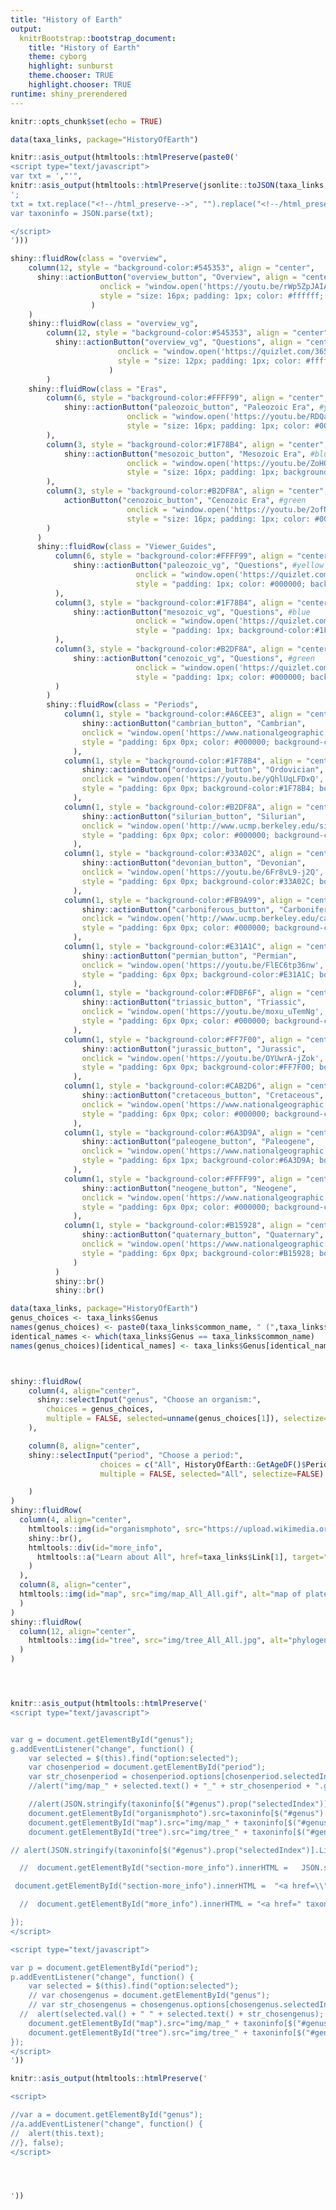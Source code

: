 ```yaml
---
title: "History of Earth"
output:
  knitrBootstrap::bootstrap_document:
    title: "History of Earth"
    theme: cyborg
    highlight: sunburst
    theme.chooser: TRUE
    highlight.chooser: TRUE
runtime: shiny_prerendered
---
```


```r
knitr::opts_chunk$set(echo = TRUE)
```

```r
data(taxa_links, package="HistoryOfEarth")

knitr::asis_output(htmltools::htmlPreserve(paste0('
<script type="text/javascript">
var txt = ',"'",
knitr::asis_output(htmltools::htmlPreserve(jsonlite::toJSON(taxa_links, pretty=FALSE))),"'",
';
txt = txt.replace("<!--/html_preserve-->", "").replace("<!--/html_preserve-->", "").replace("<!--html_preserve-->", "").replace("<!--html_preserve-->", "");
var taxoninfo = JSON.parse(txt);

</script>
')))
```


```r
shiny::fluidRow(class = "overview",
    column(12, style = "background-color:#545353", align = "center",
      shiny::actionButton("overview_button", "Overview", align = "center",
                    onclick = "window.open('https://youtu.be/rWp5ZpJAIAE', '_blank')",
                    style = "size: 16px; padding: 1px; color: #ffffff; background-color:#545353; border-color:#545353")
                  )
    )
    shiny::fluidRow(class = "overview_vg",
        column(12, style = "background-color:#545353", align = "center",
          shiny::actionButton("overview_vg", "Questions", align = "center",
                        onclick = "window.open('https://quizlet.com/365498277/test', '_blank')",
                        style = "size: 12px; padding: 1px; color: #ffffff; background-color:#545353; border-color:#545353")
                      )
        )
    shiny::fluidRow(class = "Eras",
        column(6, style = "background-color:#FFFF99", align = "center",
            shiny::actionButton("paleozoic_button", "Paleozoic Era", #yellow
                          onclick = "window.open('https://youtu.be/RDQa0okkpf0', '_blank')",
                          style = "size: 16px; padding: 1px; color: #000000; background-color:#FFFF99; border-color:#FFFF99")
        ),
        column(3, style = "background-color:#1F78B4", align = "center",
            shiny::actionButton("mesozoic_button", "Mesozoic Era", #blue
                          onclick = "window.open('https://youtu.be/ZoHO3fAj_78', '_blank')",
                          style = "size: 16px; padding: 1px; background-color:#1F78B4; border-color:#1F78B4")
        ),
        column(3, style = "background-color:#B2DF8A", align = "center",
            actionButton("cenozoic_button", "Cenozoic Era", #green
                          onclick = "window.open('https://youtu.be/2ofNufZVcMU', '_blank')",
                          style = "size: 16px; padding: 1px; color: #000000; background-color:#B2DF8A; border-color:#B2DF8A")
        )
      )
      shiny::fluidRow(class = "Viewer_Guides",
          column(6, style = "background-color:#FFFF99", align = "center",
              shiny::actionButton("paleozoic_vg", "Questions", #yellow
                            onclick = "window.open('https://quizlet.com/365224880/test', '_blank')",
                            style = "padding: 1px; color: #000000; background-color:#FFFF99; border-color:#FFFF99")
          ),
          column(3, style = "background-color:#1F78B4", align = "center",
              shiny::actionButton("mesozoic_vg", "Questions", #blue
                            onclick = "window.open('https://quizlet.com/365535631/test', '_blank')",
                            style = "padding: 1px; background-color:#1F78B4; border-color:#1F78B4")
          ),
          column(3, style = "background-color:#B2DF8A", align = "center",
              shiny::actionButton("cenozoic_vg", "Questions", #green
                            onclick = "window.open('https://quizlet.com/365527235/test', '_blank')",
                            style = "padding: 1px; color: #000000; background-color:#B2DF8A; border-color:#B2DF8A")
          )
        )
        shiny::fluidRow(class = "Periods",
            column(1, style = "background-color:#A6CEE3", align = "center",
                shiny::actionButton("cambrian_button", "Cambrian",
                onclick = "window.open('https://www.nationalgeographic.com/science/prehistoric-world/cambrian/', '_blank')",
                style = "padding: 6px 0px; color: #000000; background-color:#A6CEE3; border-color:#A6CEE3")
              ),
            column(1, style = "background-color:#1F78B4", align = "center",
                shiny::actionButton("ordovician_button", "Ordovician",
                onclick = "window.open('https://youtu.be/yQhlUqLFDxQ', '_blank')",
                style = "padding: 6px 0px; background-color:#1F78B4; border-color:#1F78B4")
              ),
            column(1, style = "background-color:#B2DF8A", align = "center",
                shiny::actionButton("silurian_button", "Silurian",
                onclick = "window.open('http://www.ucmp.berkeley.edu/silurian/silurian.php', '_blank')",
                style = "padding: 6px 0px; color: #000000; background-color:#B2DF8A; border-color:#B2DF8A")
              ),
            column(1, style = "background-color:#33A02C", align = "center",
                shiny::actionButton("devonian_button", "Devonian",
                onclick = "window.open('https://youtu.be/6Fr8vL9-j2Q', '_blank')",
                style = "padding: 6px 0px; background-color:#33A02C; border-color:#33A02C")
              ),
            column(1, style = "background-color:#FB9A99", align = "center",
                shiny::actionButton("carboniferous_button", "Carboniferous",
                onclick = "window.open('http://www.ucmp.berkeley.edu/carboniferous/carboniferous.php', '_blank')",
                style = "padding: 6px 0px; color: #000000; background-color:#FB9A99; border-color:#FB9A99")
              ),
            column(1, style = "background-color:#E31A1C", align = "center",
                shiny::actionButton("permian_button", "Permian",
                onclick = "window.open('https://youtu.be/FlEC6tp36nw', '_blank')",
                style = "padding: 6px 0px; background-color:#E31A1C; border-color:#E31A1C")
              ),
            column(1, style = "background-color:#FDBF6F", align = "center",
                shiny::actionButton("triassic_button", "Triassic",
                onclick = "window.open('https://youtu.be/moxu_uTemNg', '_blank')",
                style = "padding: 6px 0px; color: #000000; background-color:#FDBF6F; border-color:#FDBF6F")
              ),
            column(1, style = "background-color:#FF7F00", align = "center",
                shiny::actionButton("jurassic_button", "Jurassic",
                onclick = "window.open('https://youtu.be/OYUwrA-jZok', '_blank')",
                style = "padding: 6px 0px; background-color:#FF7F00; border-color:#FF7F00")
              ),
            column(1, style = "background-color:#CAB2D6", align = "center",
                shiny::actionButton("cretaceous_button", "Cretaceous",
                onclick = "window.open('https://www.nationalgeographic.com/science/prehistoric-world/cretaceous/', '_blank')",
                style = "padding: 6px 0px; color: #000000; background-color:#CAB2D6; border-color:#CAB2D6")
              ),
            column(1, style = "background-color:#6A3D9A", align = "center",
                shiny::actionButton("paleogene_button", "Paleogene",
                onclick = "window.open('https://www.nationalgeographic.com/science/prehistoric-world/paleogene/', '_blank')",
                style = "padding: 6px 1px; background-color:#6A3D9A; border-color:#6A3D9A")
              ),
            column(1, style = "background-color:#FFFF99", align = "center",
                shiny::actionButton("neogene_button", "Neogene",
                onclick = "window.open('https://www.nationalgeographic.com/science/prehistoric-world/neogene/', '_blank')",
                style = "padding: 6px 0px; color: #000000; background-color:#FFFF99; border-color:#FFFF99")
              ),
            column(1, style = "background-color:#B15928", align = "center",
                shiny::actionButton("quaternary_button", "Quaternary",
                onclick = "window.open('https://www.nationalgeographic.com/science/prehistoric-world/quaternary/', '_blank')",
                style = "padding: 6px 0px; background-color:#B15928; border-color:#B15928")
              )
          )
          shiny::br()
          shiny::br()
```

```r
data(taxa_links, package="HistoryOfEarth")
genus_choices <- taxa_links$Genus
names(genus_choices) <- paste0(taxa_links$common_name, " (",taxa_links$Genus,")")
identical_names <- which(taxa_links$Genus == taxa_links$common_name)
names(genus_choices)[identical_names] <- taxa_links$Genus[identical_names]



shiny::fluidRow(
    column(4, align="center",
      shiny::selectInput("genus", "Choose an organism:",
        choices = genus_choices,
        multiple = FALSE, selected=unname(genus_choices[1]), selectize=FALSE)
    ),

    column(8, align="center",
    shiny::selectInput("period", "Choose a period:",
                    choices = c("All", HistoryOfEarth::GetAgeDF()$Period),
                    multiple = FALSE, selected="All", selectize=FALSE)

    )
)
shiny::fluidRow(
  column(4, align="center",
    htmltools::img(id="organismphoto", src="https://upload.wikimedia.org/wikipedia/commons/c/c1/La_Brea_Tar_Pits.jpg", alt="picture of the selected organism", width=200),
    shiny::br(),
    htmltools::div(id="more_info",
      htmltools::a("Learn about All", href=taxa_links$Link[1], target="_blank")
    )
  ),
  column(8, align="center",
  htmltools::img(id="map", src="img/map_All_All.gif", alt="map of plates")
  )
)
shiny::fluidRow(
  column(12, align="center",
    htmltools::img(id="tree", src="img/tree_All_All.jpg", alt="phylogeny of organisms")
  )
)





```

```r
knitr::asis_output(htmltools::htmlPreserve('
<script type="text/javascript">


var g = document.getElementById("genus");
g.addEventListener("change", function() {
    var selected = $(this).find("option:selected");
    var chosenperiod = document.getElementById("period");
    var str_chosenperiod = chosenperiod.options[chosenperiod.selectedIndex].value;
    //alert("img/map_" + selected.text() + "_" + str_chosenperiod + ".gif");

    //alert(JSON.stringify(taxoninfo[$("#genus").prop("selectedIndex")].Genus));
    document.getElementById("organismphoto").src=taxoninfo[$("#genus").prop("selectedIndex")].pic_url;
    document.getElementById("map").src="img/map_" + taxoninfo[$("#genus").prop("selectedIndex")].Genus + "_" + str_chosenperiod + ".gif";
    document.getElementById("tree").src="img/tree_" + taxoninfo[$("#genus").prop("selectedIndex")].Genus + "_" + str_chosenperiod + ".jpg";

// alert(JSON.stringify(taxoninfo[$("#genus").prop("selectedIndex")].Link));

  //  document.getElementById("section-more_info").innerHTML =   JSON.stringify(taxoninfo[$("#genus").prop("selectedIndex")].Link));

 document.getElementById("section-more_info").innerHTML =  "<a href=\\"" + taxoninfo[$("#genus").prop("selectedIndex")].Link + "\\">Learn more about <i>" + taxoninfo[$("#genus").prop("selectedIndex")].Genus + "</i></a>";

  //  document.getElementById("more_info").innerHTML = "<a href=" taxoninfo[$("#genus").prop("selectedIndex")].Link) + ">Learn more about taxoninfo[$("#genus").prop("selectedIndex")].Genus</a>";

});
</script>

<script type="text/javascript">

var p = document.getElementById("period");
p.addEventListener("change", function() {
    var selected = $(this).find("option:selected");
    // var chosengenus = document.getElementById("genus");
    // var str_chosengenus = chosengenus.options[chosengenus.selectedIndex].text;
  //  alert(selected.val() + " " + selected.text() + str_chosengenus);
    document.getElementById("map").src="img/map_" + taxoninfo[$("#genus").prop("selectedIndex")].Genus + "_" + selected.val() + ".gif";
    document.getElementById("tree").src="img/tree_" + taxoninfo[$("#genus").prop("selectedIndex")].Genus + "_" + selected.val() + ".jpg";
});
</script>
'))
```


```r
knitr::asis_output(htmltools::htmlPreserve('

<script>

//var a = document.getElementById("genus");
//a.addEventListener("change", function() {
//  alert(this.text);
//}, false);
</script>




'))
```
